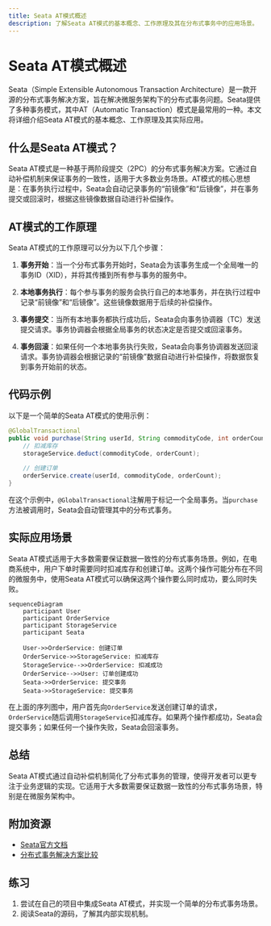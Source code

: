 ```yaml
---
title: Seata AT模式概述
description: 了解Seata AT模式的基本概念、工作原理及其在分布式事务中的应用场景。
---
```


# Seata AT模式概述

Seata（Simple Extensible Autonomous Transaction Architecture）是一款开源的分布式事务解决方案，旨在解决微服务架构下的分布式事务问题。Seata提供了多种事务模式，其中AT（Automatic Transaction）模式是最常用的一种。本文将详细介绍Seata AT模式的基本概念、工作原理及其实际应用。

## 什么是Seata AT模式？

Seata AT模式是一种基于两阶段提交（2PC）的分布式事务解决方案。它通过自动补偿机制来保证事务的一致性，适用于大多数业务场景。AT模式的核心思想是：在事务执行过程中，Seata会自动记录事务的“前镜像”和“后镜像”，并在事务提交或回滚时，根据这些镜像数据自动进行补偿操作。

## AT模式的工作原理

Seata AT模式的工作原理可以分为以下几个步骤：

1. **事务开始**：当一个分布式事务开始时，Seata会为该事务生成一个全局唯一的事务ID（XID），并将其传播到所有参与事务的服务中。

2. **本地事务执行**：每个参与事务的服务会执行自己的本地事务，并在执行过程中记录“前镜像”和“后镜像”。这些镜像数据用于后续的补偿操作。

3. **事务提交**：当所有本地事务都执行成功后，Seata会向事务协调器（TC）发送提交请求。事务协调器会根据全局事务的状态决定是否提交或回滚事务。

4. **事务回滚**：如果任何一个本地事务执行失败，Seata会向事务协调器发送回滚请求。事务协调器会根据记录的“前镜像”数据自动进行补偿操作，将数据恢复到事务开始前的状态。

## 代码示例

以下是一个简单的Seata AT模式的使用示例：

```java
@GlobalTransactional
public void purchase(String userId, String commodityCode, int orderCount) {
    // 扣减库存
    storageService.deduct(commodityCode, orderCount);
    
    // 创建订单
    orderService.create(userId, commodityCode, orderCount);
}
```

在这个示例中，`@GlobalTransactional`注解用于标记一个全局事务。当`purchase`方法被调用时，Seata会自动管理其中的分布式事务。

## 实际应用场景

Seata AT模式适用于大多数需要保证数据一致性的分布式事务场景。例如，在电商系统中，用户下单时需要同时扣减库存和创建订单。这两个操作可能分布在不同的微服务中，使用Seata AT模式可以确保这两个操作要么同时成功，要么同时失败。

```mermaid
sequenceDiagram
    participant User
    participant OrderService
    participant StorageService
    participant Seata

    User->>OrderService: 创建订单
    OrderService->>StorageService: 扣减库存
    StorageService-->>OrderService: 扣减成功
    OrderService-->>User: 订单创建成功
    Seata->>OrderService: 提交事务
    Seata->>StorageService: 提交事务
```

在上面的序列图中，用户首先向`OrderService`发送创建订单的请求，`OrderService`随后调用`StorageService`扣减库存。如果两个操作都成功，Seata会提交事务；如果任何一个操作失败，Seata会回滚事务。

## 总结

Seata AT模式通过自动补偿机制简化了分布式事务的管理，使得开发者可以更专注于业务逻辑的实现。它适用于大多数需要保证数据一致性的分布式事务场景，特别是在微服务架构中。

## 附加资源

- [Seata官方文档](https://seata.io/zh-cn/docs/overview/what-is-seata.html)
- [分布式事务解决方案比较](https://dzone.com/articles/distributed-transaction-solutions-comparison)

## 练习

1. 尝试在自己的项目中集成Seata AT模式，并实现一个简单的分布式事务场景。
2. 阅读Seata的源码，了解其内部实现机制。
